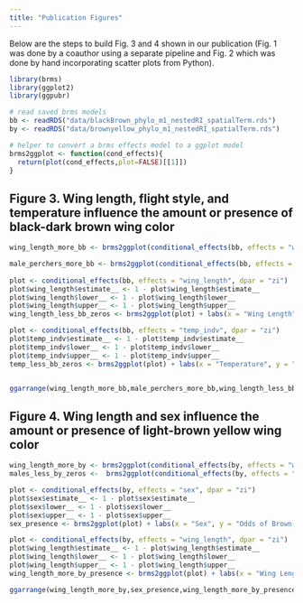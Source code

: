 ```yaml
---
title: "Publication Figures"
---
```


Below are the steps to build Fig. 3 and 4 shown in our publication (Fig. 1 was done by a coauthor using a separate pipeline and Fig. 2 which was done by hand incorporating scatter plots from Python).

```r
library(brms)
library(ggplot2)
library(ggpubr)

# read saved brms models
bb <- readRDS("data/blackBrown_phylo_m1_nestedRI_spatialTerm.rds")
by <- readRDS("data/brownyellow_phylo_m1_nestedRI_spatialTerm.rds")

# helper to convert a brms effects model to a ggplot model 
brms2ggplot <- function(cond_effects){
  return(plot(cond_effects,plot=FALSE)[[1]])
}
```

## Figure 3. Wing length, flight style, and temperature influence the amount or presence of black-dark brown wing color

```r

wing_length_more_bb <- brms2ggplot(conditional_effects(bb, effects = "wing_length")) + labs(x = "Wing Length", y = "Black-brown Amount")

male_perchers_more_bb <- brms2ggplot(conditional_effects(bb, effects = "flight_type:sex")) + labs(x = "Flight Type", y = "") 
                     
plot <- conditional_effects(bb, effects = "wing_length", dpar = "zi")
plot$wing_length$estimate__ <- 1 - plot$wing_length$estimate__
plot$wing_length$lower__ <- 1 - plot$wing_length$lower__
plot$wing_length$upper__ <- 1 - plot$wing_length$upper__
wing_length_less_bb_zeros <- brms2ggplot(plot) + labs(x = "Wing Length", y = "Odds of Black-brown Presence") 

plot <- conditional_effects(bb, effects = "temp_indv", dpar = "zi")
plot$temp_indv$estimate__ <- 1 - plot$temp_indv$estimate__
plot$temp_indv$lower__ <- 1 - plot$temp_indv$lower__
plot$temp_indv$upper__ <- 1 - plot$temp_indv$upper__
temp_less_bb_zeros <- brms2ggplot(plot) + labs(x = "Temperature", y = "")


ggarrange(wing_length_more_bb,male_perchers_more_bb,wing_length_less_bb_zeros,temp_less_bb_zeros, ncol = 2, nrow = 2)

```

## Figure 4. Wing length and sex influence the amount or presence of light-brown yellow wing color

```r

wing_length_more_by <- brms2ggplot(conditional_effects(by, effects = "wing_length")) + labs(x = "Wing Length", y = "Brown-yellow Proportion")
males_less_by_zeros <-  brms2ggplot(conditional_effects(by, effects = "sex", dpar = "zi")) + labs(x = "Sex", y = "Odds of Brown-yellow Absence") + theme(axis.title.y = element_text(size = 8))

plot <- conditional_effects(by, effects = "sex", dpar = "zi")
plot$sex$estimate__ <- 1 - plot$sex$estimate__
plot$sex$lower__ <- 1 - plot$sex$lower__
plot$sex$upper__ <- 1 - plot$sex$upper__
sex_presence <- brms2ggplot(plot) + labs(x = "Sex", y = "Odds of Brown-yellow Presence")

plot <- conditional_effects(by, effects = "wing_length", dpar = "zi")
plot$wing_length$estimate__ <- 1 - plot$wing_length$estimate__
plot$wing_length$lower__ <- 1 - plot$wing_length$lower__
plot$wing_length$upper__ <- 1 - plot$wing_length$upper__
wing_length_more_by_presence <- brms2ggplot(plot) + labs(x = "Wing Length", y = "Odds of Brown-yellow Presence")

ggarrange(wing_length_more_by,sex_presence,wing_length_more_by_presence,nrow=3,ncol=1)

```
